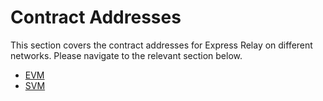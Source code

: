 # Contract Addresses

This section covers the contract addresses for Express Relay on different networks. Please navigate to the relevant section below.

- [EVM](contract-addresses/evm)
- [SVM](contract-addresses/svm)
